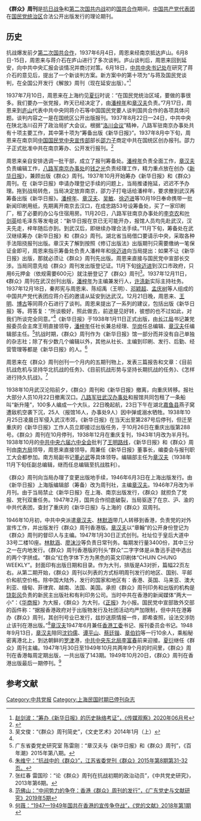 '''《群众》周刊'''是[[抗日战争|抗日战争]]和[[第二次国共内战|第二次国共内战]]初的[[国共合作|国共合作]]期间，[[南方局|中国共产党代表团]]在[[国民党统治区|国民党统治区]]合法公开出版发行的理论期刊。
==历史==
抗战爆发前夕[[第二次国共合作|第二次国共合作]]，1937年6月4日，周恩来经南京抵达庐山。6月8日-15日，周恩来与蒋介石在庐山进行了多次谈判。庐山谈判后，周恩来回到延安，向中共中央汇报会谈情况并商讨对策。6月18日，[[中共中央书记处|中共中央书记处]]在研究了蒋介石的意见后，提出了一个新谈判方案。新方案中的第十项为“与蒋及国民党谈判，在全国公开发行《解放》周刊（现在延安出版）。”<ref name="ml">[http://www.xhby.net/zt/cmgc/202008/t20200831_6785718.shtml 赵剑波：“筹办《新华日报》的历史脉络考证”，《传媒观察》2020年06月号]</ref>

1937年7月10日，周恩来在上海约见[[夏衍|夏衍]]时说：“在国民党统治区域，要做的事很多。我们要办一张党报，昨天已经决定了，由[[潘梓年|潘梓年]]和[[章汉夫|章汉夫]]负责。”7月17日，周恩来到[[庐山|庐山]]代表中共中央同蒋介石等中国国民党要人谈判国共合作的各项具体问题。谈判内容之一是在国统区公开出版报刊。1937年8月22日—24日，中共中央在陕北洛川召开了政治局扩大会议。根据“[[洛川会议|洛川会议]]”精神，八路军驻南京办事处共有十项主要工作，其中第十项为“筹备出版《新华日报》”。1937年8月中下旬，周恩来在南京同[[中国国民党中央宣传部|中国国民党中央宣传部]]部长[[邵力子|邵力子]]商定中共在国统区创办报刊。邵力子正式批准中共在南京筹办、公开发行报刊。<ref>{{Cite web |url=http://dangshi.people.com.cn/n1/2018/0607/c85037-30041752.html |title=苏胜利：“周恩来与《群众》的创刊”，《世纪风采》2018年第5期 |access-date=2020-10-04 |archive-date=2019-09-10 |archive-url=https://web.archive.org/web/20190910105452/http://dangshi.people.com.cn/n1/2018/0607/c85037-30041752.html |dead-url=no }}</ref>

周恩来亲自安排选调一批干部，成立了报刊筹备处。[[潘梓年|潘梓年]]负责全面工作，[[章汉夫|章汉夫]]负责编辑工作，[[八路军驻京办事处旧址|八路军南京办事处]]的[[钱之光|钱之光]]负责经理工作，精力重点放在创办《[[新华日报|新华日报]]》，兼顾出版《群众》周刊。1937年10月开始筹办《新华日报》和《群众》周刊。在《新华日报》申请办理登记手续的问题上，当局推诿拖延，迟迟不予办理。拖到战局转危，当局决定放弃南京，邵力子打电话给潘梓年，要求撤到武汉再筹备出版《新华日报》。[[潘梓年|潘梓年]]、[[章汉夫|章汉夫]]、[[吴敏|吴敏]]、[[徐迈进|徐迈进]]等10月19日奉命携带一批新闻印刷用纸，先期离开南京去汉口，在成忠路53号设筹备处，买了一家印刷厂，租了必要的办公与住宿用房。11月20日，八路军驻南京办事处的[[李克农|李克农]]和[[叶剑英|叶剑英]]给毛泽东等发电说：“新华日报在京已无可能开办，报馆人员均先赴武汉，汉夫先走，梓年随后亦到。到武汉后，即继续办理合法手续。”11月下旬，筹备处在武汉继续筹办《新华日报》和《群众》周刊。湖北省当局借口要请示中央，采取各种手法阻挠报刊出版。章汉夫了解到按照《修订出版法》出版期刊只需要缴纳一笔保证金即可，周恩来指示筹备处负责人潘梓年和[[徐迈进|徐迈进]]向当局提出：如果不让《新华日报》出版，那就必须让《群众》周刊先出版。周恩来直接与国民党中宣部长交涉。当局同意先给《群众》周刊发出版登记证。11月下旬[[徐迈进|徐迈进]]到汉口市政府，只用6元押金（依规需要600元）就注册登记了《群众》周刊<ref>吴文俊：“《群众》周刊简史”，《文史艺术》2014年1月（上）</ref>。1937年12月11日，《群众》周刊在武汉创刊出版，[[潘梓年|潘梓年]]为主编兼发行人，[[许涤新|许涤新]]实际主持社务。1937年12月18日，秦邦宪与周恩来、陈绍禹（王明）、[[邓颖超|邓颖超]]、[[孟庆树|孟庆树]]等人组成的中国共产党代表团应蒋介石的邀请从延安到达武汉。12月21日晚，周恩来、[[王明|王明]]、[[博古|博古]]等同蒋介石进行了谈判。周恩来提出了一系列的建议，包括出版《新华日报》等。蒋答复：“所谈极好，照此做去，前途是见好转，彼想的也不过如此，对我们所谈完全同意。”<ref name="ml"/>《新华日报》于1938年1月11日正式出版，由[[长江局|长江局]]书记兼党报委员会主席王明直接领导，[[潘梓年|潘梓年]]任社长兼总经理、[[华岗|华岗]]任总编辑、[[章汉夫|章汉夫]]任编辑部主任。<ref>广东省委党史研究室 陈雷刚：“章汉夫与《新华日报》和《群众》周刊”，《百年潮》2015年第八期。</ref>抗战时期，《群众》周刊作为《新华日报》馆一部分而并没有自己单独的杂志社；除了有少数几个编辑以外，其他从社长、主编到印刷、发行、后勤、经营管理等都是《新华日报》的人。<ref>[http://www.qunzh.com/xxzt/kzsl70zn/kzslllwz/201508/t20150806_11825.html 朱维宁：“抗战中的《群众》”，江苏省委党刊《群众》2015年第8期第31-32页。]{{Dead link}}</ref>

周恩来在《群众》周刊创刊一个月内的五期刊物上，发表三篇报告和文章：《目前抗战危机与坚持华北抗战的任务》、《目前抗战形势与坚持长期抗战的任务》、《怎样进行持久抗战》。<ref>张红春 雷国珍：“论《群众》周刊在抗战初期的政治动员”，《中共党史研究》，2013年第6期。</ref><!--周恩来对《群众》周刊定位和编辑方针，同《新华日报》的差别在于：《群众》是党刊，是理论性的刊物，需要更多地从马列主义角度帮助读者理解抗日战争的正义性，理解抗日战争胜利的必然性。要从理论角度批判一切不利于抗战以至破坏抗战的各种反动谬论。周恩类要求编辑记者们认真学习马恩列斯毛的著作，要懂得一些心理学。党报党刊的任务，就是要提高读者的政治思想认识。要做好这一工作，首先必须了解广大读者或一部分读者的心理状态，了解他们思想上存在的问题，然后，你才能抓住他们的思想“疙瘩”，“有的放矢”地写出文章来。这里的“的”，就是群众思想中存在的问题；这里的“矢”，就是你们的文章。如果找不到“的”，你们的文章就会成为“无的放矢”的空话。对于材料不足的问题，对于没有掌握材料的问题，不要随便发表意见，否则便不是唯物主义者；对于掌握了材料的问题，是有必要发表意见的，但是，必须留有余地。有十分把握的问题，今天说它八分就可以了。十分有把握的问题只说八分当然不够，但是要明天或者到后天，你还可以补充，这就很主动。如果不是这样，把话说绝了，一旦情况证明不是如你所想象的，那就会使自己在斗争中陷于极其被动的地位，使党也陷于极其被动的地位。周恩来还十分关心《群众》周刊工作人员的教育和培养。在政治素质方面，他及时向大家传达党中央的决定和指示、做政治报告、上党课、讲党史。他教育大家要努力学习理论，牢固地树立崇高的理想和信念，有坚持抗战到底和革命到底的决心，增强革命意志、保持革命气节。在业务能力方面，他提出编辑记者都要既能写社论、专论，又能编新闻、通讯，既做编辑、记者工作，又要学会排字、印刷等各种本领，成为适应工作需要的“多面手”。同时，还提醒大家要按照自己的专长，向专业方面努力学习，刻苦钻研，不断发展。-->

1938年10月武汉沦陷前夕，《群众》周刊和《新华日报》撤离，向重庆转移。报社大部分人员10月22日撤离汉口。[[八路军驻武汉办事处|八路军驻武汉办事处]]和报馆共同包租了一条船叫“新升隆”，100多人编成一个大队，22日晚起航，23日下午在湖北[[嘉鱼县|嘉鱼县]]燕子窝遭敌机空袭下沉，25人（报馆16人，办事处9人）因中弹或溺水牺牲。1938年10月25日凌晨日军侵入武汉市郊，《新华日报》在当天出至第287号后停刊，但迁至重庆的《新华日报》工作人员立即接过出版任务，于10月26日在重庆出版第288号。《群众》周刊在10月停刊，1938年12月在重庆复刊，1943年1月改为半月刊。1938年10月的[[中共中央六届六中全会|中共中央六届六中全会]]批判了[[王明路线|王明路线]]，《新华日报》和《群众》周刊由[[南方局|南方局]]领导，周恩来直接领导。周兼任《新华日报》董事长，编委会与报刊职工大会都参加。南方局副书记[[董必武|董必武]]等具体领导。编辑部主任为[[章汉夫|章汉夫]]（1938年11月下旬任副总编辑，继而任总编辑至抗战胜利）。 

《群众》周刊向当局办理了变更出版地手续，1946年6月3日在上海出版发行。由《新华日报》上海版编辑部（筹备）改为周刊社，主编[[章汉夫|章汉夫]]。1946年7月改为半月刊。由于当局禁止《新华日报》在上海、南京出版发行，《群众》就担负了党报、党刊双重任务。1947年2月，国共合作彻底破裂，当局驱逐了在京、沪、渝的中共代表团，查封了重庆的《新华日报》与上海的《群众》双周刊。

1946年10月初，中共中央派遣[[章汉夫|章汉夫]]、[[林默涵|林默涵]]带几人转移到香港，负责党的对外宣传工作，并出版发行《群众》周刊香港版。[[章汉夫|章汉夫]]以“章翰”的公开身份登记为《群众》周刊的督印人与主编。1947年1月30日正式创刊。社址位于皇后大道中33号二楼10座。[[林默涵|林默涵]]、[[廖沫沙|廖沫沙]]等负责日常刊务。每期发行量3400份，其中三分之一在内地发行。《群众》周刊香港版的刊头“群众”二字字体是从鲁迅手迹中选出的两个字拼成。“群众”红色字体下方为黑色的英文印刷体“CHUIN CHUNG WEEKLY”。封面印有出版日期和目录。作为大刊，排版是A3对折，篇幅22页左右。从第二期开始，《群众》周刊以列表的方式标明周刊发行的地区、国别、平邮价和航空价格。除中国大陆外，发行的国家和地区有：香港、英国、马来亚、澳大利亚、缅甸、菲律宾、越南、法国、美国。承担《群众》周刊印务和出版的机构是[[饶彰风|饶彰风]]负责的新民主出版社和有利印务公司。当时中共在香港的新闻媒体“两大一小”：《[[华商报_(香港)|华商报]]》为大报，《群众》为大刊，《[[正报|正报]]》为小报。国民党中宣部致外交部的函件称：“据报香港政府对于出版物发行及社团活动均严加限制，但中共在港筹办《群众》周刊，其创刊号业已发行，兹抄送原情报一件，即希查照，设法交涉防止该刊在港出版。”<ref>[http://www.fx361.com/page/2019/1218/6203832.shtml 范佛山：“中间势力的争夺：香港《群众》周刊的发行”，《广东党史与文献研究》2019年5期]</ref>[[章汉夫|章汉夫]]1947年6月兼任[[香港工委|香港工委]]书记、报刊委员会书记。1948年9月13日，[[章汉夫|章汉夫]]陪同[[沈钧儒|沈钧儒]]、[[谭平山|谭平山]]、[[蔡廷锴|蔡廷锴]]、[[章伯钧|章伯钧]]等一行10余人，乘船秘密离港北上，到达朝鲜的[[罗津|罗津]]港，[[中共中央东北局|中共中央东北局]][[李富春|李富春]]前来迎接。[[夏衍|夏衍]]继任《群众》周刊主编。1947年1月30日至1949年10月共两年9个月的时间里，《群众》周刊在香港每周定期出版，一共出版了143期。1949年10月20日，《群众》周刊在香港出版最后一期停刊。<ref>[http://www.yidianzixun.com/article/0Ifn0Ta5?appid=8&s=8 何薇：“1947—1949年国共在香港的宣传争夺战”，《党的文献》2018年第1期]</ref>
==参考文献==
<references/>
[[Category:中共党报|Category:中共党报]]
[[Category:上海民国时期已停刊杂志|Category:上海民国时期已停刊杂志]]
